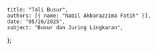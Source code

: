     title: "Tali Busur",
    authors: [{ name: "Nabil Akbarazzima Fatih" }],
    date: "05/26/2025",
    subject: "Busur dan Juring Lingkaran",
};
